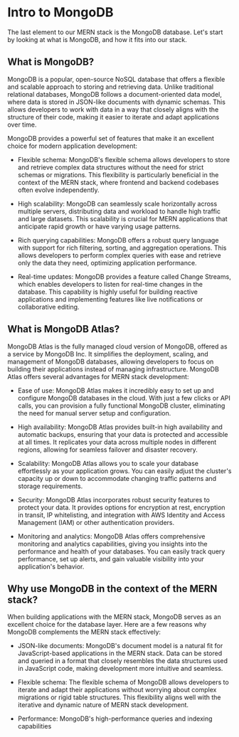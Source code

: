 # Intro to MongoDB

The last element to our MERN stack is the MongoDB database. Let's start by looking at what is MongoDB, and how it fits into our stack.

## What is MongoDB?
MongoDB is a popular, open-source NoSQL database that offers a flexible and scalable approach to storing and retrieving data. Unlike traditional relational databases, MongoDB follows a document-oriented data model, where data is stored in JSON-like documents with dynamic schemas. This allows developers to work with data in a way that closely aligns with the structure of their code, making it easier to iterate and adapt applications over time.

MongoDB provides a powerful set of features that make it an excellent choice for modern application development:

- Flexible schema: MongoDB's flexible schema allows developers to store and retrieve complex data structures without the need for strict schemas or migrations. This flexibility is particularly beneficial in the context of the MERN stack, where frontend and backend codebases often evolve independently.

- High scalability: MongoDB can seamlessly scale horizontally across multiple servers, distributing data and workload to handle high traffic and large datasets. This scalability is crucial for MERN applications that anticipate rapid growth or have varying usage patterns.

- Rich querying capabilities: MongoDB offers a robust query language with support for rich filtering, sorting, and aggregation operations. This allows developers to perform complex queries with ease and retrieve only the data they need, optimizing application performance.

- Real-time updates: MongoDB provides a feature called Change Streams, which enables developers to listen for real-time changes in the database. This capability is highly useful for building reactive applications and implementing features like live notifications or collaborative editing.

## What is MongoDB Atlas?
MongoDB Atlas is the fully managed cloud version of MongoDB, offered as a service by MongoDB Inc. It simplifies the deployment, scaling, and management of MongoDB databases, allowing developers to focus on building their applications instead of managing infrastructure. MongoDB Atlas offers several advantages for MERN stack development:

- Ease of use: MongoDB Atlas makes it incredibly easy to set up and configure MongoDB databases in the cloud. With just a few clicks or API calls, you can provision a fully functional MongoDB cluster, eliminating the need for manual server setup and configuration.

- High availability: MongoDB Atlas provides built-in high availability and automatic backups, ensuring that your data is protected and accessible at all times. It replicates your data across multiple nodes in different regions, allowing for seamless failover and disaster recovery.

- Scalability: MongoDB Atlas allows you to scale your database effortlessly as your application grows. You can easily adjust the cluster's capacity up or down to accommodate changing traffic patterns and storage requirements.

- Security: MongoDB Atlas incorporates robust security features to protect your data. It provides options for encryption at rest, encryption in transit, IP whitelisting, and integration with AWS Identity and Access Management (IAM) or other authentication providers.

- Monitoring and analytics: MongoDB Atlas offers comprehensive monitoring and analytics capabilities, giving you insights into the performance and health of your databases. You can easily track query performance, set up alerts, and gain valuable visibility into your application's behavior.

## Why use MongoDB in the context of the MERN stack?
When building applications with the MERN stack, MongoDB serves as an excellent choice for the database layer. Here are a few reasons why MongoDB complements the MERN stack effectively:

- JSON-like documents: MongoDB's document model is a natural fit for JavaScript-based applications in the MERN stack. Data can be stored and queried in a format that closely resembles the data structures used in JavaScript code, making development more intuitive and seamless.

- Flexible schema: The flexible schema of MongoDB allows developers to iterate and adapt their applications without worrying about complex migrations or rigid table structures. This flexibility aligns well with the iterative and dynamic nature of MERN stack development.

- Performance: MongoDB's high-performance queries and indexing capabilities